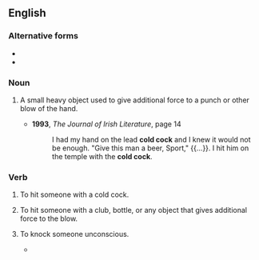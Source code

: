 {{also|coldcock|cold-cock}}
==English==

===Alternative forms===
* {{l|en|coldcock}}
* {{l|en|cold-cock}}

===Noun===
{{en-noun}}

# {{lb|en|slang}} A small heavy object used to give additional force to a punch or other blow of the hand.
#* '''1993''', ''The Journal of Irish Literature'', page 14
#*: I had my hand on the lead '''cold cock''' and I knew it would not be enough. "Give this man a beer, Sport," {{...}}. I hit him on the temple with the '''cold cock'''.

===Verb===
{{en-verb}}

# {{lb|en|slang}} To hit someone with a cold cock.
# {{lb|en|slang}} To hit someone with a club, bottle, or any object that gives additional force to the blow.
# {{lb|en|slang}} To knock someone unconscious.
#* {{quote-text|lang=en|year=1992|author=Ken Kesey|title=Sailor Song|page=153|passage="I can't believe it. You '''cold-cocked''' the big stud." "He blindsided and '''cold-cocked''' him," Greer said proudly.}}